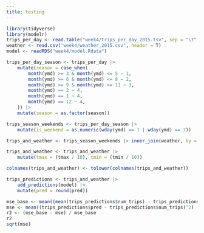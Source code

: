 ```yaml
---
title: testing
---
```



```r
library(tidyverse)
library(modelr)
trips_per_day <- read.table("week4/trips_per_day_2015.tsv", sep = "\t", header = T)
weather <- read.csv("week4/weather_2015.csv", header = T)
model <- readRDS("week4/model.Rdata")

trips_per_day_season <- trips_per_day |>
    mutate(season = case_when(
        month(ymd) >= 3 & month(ymd) <= 5 ~ 1,
        month(ymd) >= 6 & month(ymd) <= 8 ~ 2,
        month(ymd) >= 9 & month(ymd) <= 11 ~ 3,
        month(ymd) == 2 ~ 4,
        month(ymd) == 1 ~ 4,
        month(ymd) == 12 ~ 4,
    )) |>
    mutate(season = as.factor(season))

trips_season_weekends <- trips_per_day_season |>
    mutate(is_weekend = as.numeric(wday(ymd) == 1 | wday(ymd) == 7))

trips_and_weather <- trips_season_weekends |> inner_join(weather, by = c("ymd" = "DATE"))

trips_and_weather <- trips_and_weather |>
    mutate(tmax = (tmax / 10), tmin = (tmin / 10))

colnames(trips_and_weather) <- tolower(colnames(trips_and_weather))
```

```r
trips_predictions <- trips_and_weather |>
    add_predictions(model) |>
    mutate(pred = round(pred))
```

```r
mse_base <- mean((mean(trips_predictions$num_trips) - trips_predictions$num_trips)^2)
mse <- mean((trips_predictions$pred - trips_predictions$num_trips)^2)
r2 <- (mse_base - mse) / mse_base
r2
sqrt(mse)
```